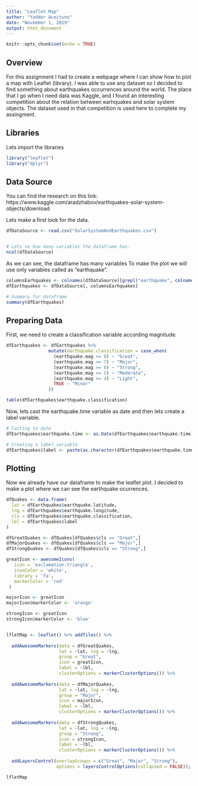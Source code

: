```yaml
---
title: "Leaflet Map"
author: "Yadder Aceituno"
date: "November 1, 2019"
output: html_document
---
```


```r
knitr::opts_chunk$set(echo = TRUE)
```

## Overview

For this assignment I had to create a webpage where I can show how to plot a map with Leaflet (library). I was able to use any dataset so I decided to find something about earthquakes occurrences around the world. The place that I go when I need data was Kaggle, and I found an interesting competition about the relation between earhquakes and solar system objects. The dataset used in that competition is used here to complete my assingment.


## Libraries

Lets import the libraries

```r
library("leaflet")
library("dplyr")
```


## Data Source

You can find the research on this link: https://www.kaggle.com/aradzhabov/earthquakes-solar-system-objects/download

Lets make a first look for the data.

```r

dfDataSource <- read.csv("SolarSystemAndEarthquakes.csv")


# Lets se how many variables the dataframe has.
ncol(dfDataSource)

```

As we can see, the dataframe has many variables To make the plot we will use only variables called as "earthquake".


```r
columnsEarhquakes <- colnames(dfDataSource)[grepl("earthquake", colnames(dfDataSource))]
dfEarthquakes <- dfDataSource[, columnsEarhquakes]

# Summary for dataframe
summary(dfEarthquakes)

```

## Preparing Data

First, we need to create a classification variable according magnitude.

```r

dfEarthquakes <- dfEarthquakes %>% 
                mutate(earthquake.classification = case_when(
                  (earthquake.mag >= 8) ~ "Great",
                  (earthquake.mag >= 7) ~ "Major",
                  (earthquake.mag >= 6) ~ "Strong",
                  (earthquake.mag >= 5) ~ "Moderate",
                  (earthquake.mag >= 4) ~ "Light",
                  TRUE ~ "Minor"
                ))

table(dfEarthquakes$earthquake.classification)
```

Now, lets cast the earthquake.time variable as date and then lets create a label variable.

```r
# Casting to date
dfEarthquakes$earthquake.time <- as.Date(dfEarthquakes$earthquake.time)

# Creating a label variable
dfEarthquakes$label <- paste(as.character(dfEarthquakes$earthquake.time), " | Magnitude:", dfEarthquakes$earthquake.mag, sep = "")

```

## Plotting


Now we already have our dataframe to make the leaflet plot. I decided to make a plot where we can see the earthquake ocurrences.

```r

dfQuakes <- data.frame(
  lat = dfEarthquakes$earthquake.latitude,
  lng = dfEarthquakes$earthquake.longitude,
  cls = dfEarthquakes$earthquake.classification,
  lbl = dfEarthquakes$label
)

dfGreatQuakes <- dfQuakes[dfQuakes$cls == "Great",]
dfMajorQuakes <- dfQuakes[dfQuakes$cls == "Major",]
dfStrongQuakes <- dfQuakes[dfQuakes$cls == "Strong",]

greatIcon <- awesomeIcons(
   icon = 'exclamation-triangle',
   iconColor = 'white',
   library = 'fa',
   markerColor = 'red'
 )

majorIcon <- greatIcon
majorIcon$markerColor <- 'orange'

strongIcon <- greatIcon
strongIcon$markerColor <- 'blue'


lfletMap <- leaflet() %>% addTiles() %>% 
  
  addAwesomeMarkers(data = dfGreatQuakes, 
                    lat = ~lat, lng = ~lng,
                    group = "Great", 
                    icon = greatIcon, 
                    label = ~lbl,
                    clusterOptions = markerClusterOptions()) %>%
  
  addAwesomeMarkers(data = dfMajorQuakes, 
                    lat = ~lat, lng = ~lng,
                    group = "Major", 
                    icon = majorIcon,
                    label = ~lbl,
                    clusterOptions = markerClusterOptions()) %>%
  
  addAwesomeMarkers(data = dfStrongQuakes, 
                    lat = ~lat, lng = ~lng,
                    group = "Strong", 
                    icon = strongIcon,
                    label = ~lbl,
                    clusterOptions = markerClusterOptions()) %>%
  
  addLayersControl(overlayGroups = c("Great", "Major", "Strong"),
                   options = layersControlOptions(collapsed = FALSE));

lfletMap

```
